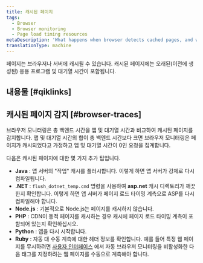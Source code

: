 ```yaml
---
title: 캐시된 페이지
tags:
  - Browser
  - Browser monitoring
  - Page load timing resources
metaDescription: 'What happens when browser detects cached pages, and what to do.'
translationType: machine
---
```


페이지는 브라우저나 서버에 캐시될 수 있습니다. 캐시된 페이지에는 오래된(이전에 생성된) 응용 프로그램 및 대기열 시간이 포함됩니다.

## 내용물 [#qiklinks]

## 캐시된 페이지 감지 [#browser-traces]

브라우저 모니터링은 총 백엔드 시간을 앱 및 대기열 시간과 비교하여 캐시된 페이지를 감지합니다. 앱 및 대기열 시간의 합이 총 백엔드 시간보다 크면 브라우저 모니터링은 페이지가 캐시되었다고 가정하고 앱 및 대기열 시간이 0인 요청을 집계합니다.

다음은 캐시된 페이지에 대한 몇 가지 추가 팁입니다.

* **Java** : 앱 서버의 "작업" 캐시를 플러시합니다. 이렇게 하면 앱 서버가 강제로 다시 컴파일됩니다.
* **.NET** : `flush_dotnet_temp.cmd` 명령을 사용하여 **asp.net** 캐시 디렉토리가 깨끗한지 확인합니다. 이렇게 하면 앱 서버가 페이지 로드 타이밍 계측으로 ASP를 다시 컴파일해야 합니다.
* **Node.js** : 기본적으로 Node.js는 페이지를 캐시하지 않습니다.
* **PHP** : CDN이 동적 페이지를 캐시하는 경우 캐시에 페이지 로드 타이밍 계측이 포함되어 있는지 확인하십시오.
* **Python** : 앱을 다시 시작합니다.
* **Ruby** : 자동 대 수동 계측에 대한 헤더 정보를 확인합니다. 예를 들어 특정 웹 페이지를 무시하려면 [사용자 인터페이스](/docs/browser/new-relic-browser/getting-started/browser-settings) 에서 자동 브라우저 모니터링을 비활성화한 다음 태그를 지정하려는 웹 페이지를 수동으로 계측해야 합니다.